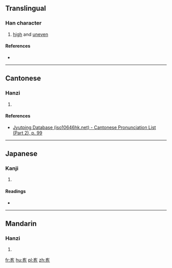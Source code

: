 {{also|峗}}
==Translingual==

===Han character===
{{Han char|rn=46|rad=山|as=06|sn=9|four=2271<sub>2</sub>|canj=山弓一山 (UNMU), X山弓一山 (XUNMU)|ids=⿱[[山]][[危]]}}

# [[high]] and [[uneven]]

====References====
* {{Han ref|kx=0311.060|dkj=08049|dj=0610.240|hdz=10771.090|uh=5CDE|ud=23774|bh=CEA1|bd=52897}}

----

==Cantonese==

===Hanzi===
{{yue-hanzi|jyut=[[ngai4]], [[ai4]]|y=ngai4, ai4}}

# {{defn|lang=yue|sort=山06}}

====References====
* [http://www.iso10646hk.net/jp/document/download.jsp Jyutping Database (iso10646hk.net) - Cantonese Pronunciation List (Part 2), p. 99]

----

==Japanese==

===Kanji===
{{ja-kanji|grade=|rs=山06}}

# {{defn|lang=ja|sort=山06}}

====Readings====
* {{ja-readings|on=[[き]] (ki), [[ぐわい]] (guwai), [[げ]] (ge), [[ごつ]] (gotsu), [[ごち]] (gochi)|kun=}}

----

==Mandarin==

===Hanzi===
{{cmn-hanzi|pin=[[wéi]] ([[wei2]]), [[qiáo]] ([[qiao2]])|wg=wei<sup>2</sup>, ch'iao<sup>2</sup>}}

# {{defn|lang=cmn|sort=山06}}

[[fr:峞]]
[[hu:峞]]
[[pl:峞]]
[[zh:峞]]
